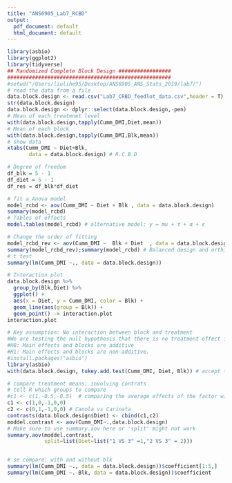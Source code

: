```yaml
---
title: "ANS6905_Lab7_RCBD"
output:
  pdf_document: default
  html_document: default
---
```


```r
library(asbio)
library(ggplot2)
library(tidyverse)
## Randomized Complete Block Design #################
#####################################################
#setwd("/Users/liulihe95/Desktop/ANS6905_ANS_Stats_2019/lab7/")
# read the data from a file
data.block.design <- read.csv("Lab7_CRBD_feedlot_data.csv",header = T)
str(data.block.design)
data.block.design <- dplyr::select(data.block.design,-pen)
# Mean of each treatmnet level
with(data.block.design,tapply(Cumm_DMI,Diet,mean))
# Mean of each block
with(data.block.design,tapply(Cumm_DMI,Blk,mean))
# show data
xtabs(Cumm_DMI ~ Diet+Blk,
       data = data.block.design) # R.C.B.D
```


```r
# Degree of freedom
df_blk = 5 - 1
df_diet = 5 - 1
df_res = df_blk*df_diet

# fit a Anova model 
model_rcbd <- aov(Cumm_DMI ~ Diet + Blk , data = data.block.design)
summary(model_rcbd)
# Tables of effects
model.tables(model_rcbd) # alternative model: y = mu + τ + α + ε

# Change the order of fitting 
model_rcbd_rev <- aov(Cumm_DMI ~  Blk + Diet  , data = data.block.design)
summary(model_rcbd_rev);summary(model_rcbd) # Balanced design and orthigonal predictors
# t test 
summary(lm(Cumm_DMI ~., data = data.block.design))

# Interaction plot
data.block.design %>% 
  group_by(Blk,Diet) %>% 
  ggplot() +
  aes(x = Diet, y = Cumm_DMI, color = Blk) +
  geom_line(aes(group = Blk)) +
  geom_point() -> interaction.plot
interaction.plot

```


```r
# Key assumption: No interaction between block and treatment
#We are testing the null hypothesis that there is no treatment effect in any block. 
#H0: Main effects and blocks are additive 
#H1: Main effects and blocks are non-additive.
#install.packages("asbio")
library(asbio)
with(data.block.design, tukey.add.test(Cumm_DMI, Diet, Blk)) # accept the null

# compare treatment means: involving contrats
# tell R which groups to compare
#c1 <- c(1,-0.5,-0.5)  # comparing the average effects of the factor with control
c1 <- c(1,0,-1,0,0) 
c2 <- c(0,1,-1,0,0) # Canola vs Carinata
contrasts(data.block.design$Diet) <- cbind(c1,c2)
moddel.contrast <- aov(Cumm_DMI~.,data.block.design)
# Make sure to use summary.aov here or 'split' might not work
summary.aov(moddel.contrast, 
            split=list(Diet=list("1 VS 3" =1,"2 VS 3" = 2))) 


# se compare: with and without blk
summary(lm(Cumm_DMI ~., data = data.block.design))$coefficient[1:5,]
summary(lm(Cumm_DMI ~.-Blk, data = data.block.design))$coefficient
```
